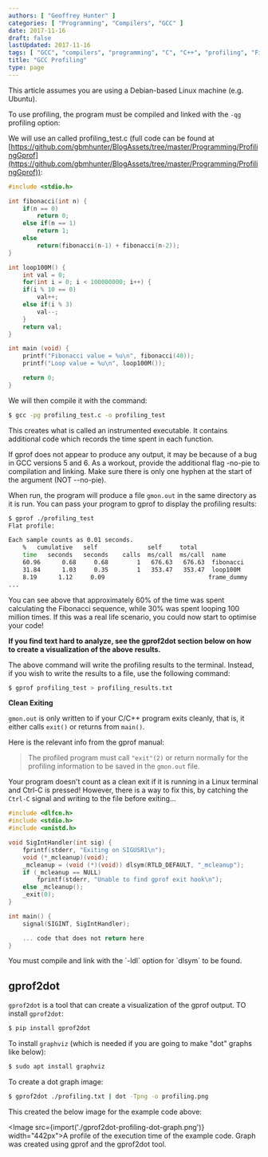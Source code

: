 ```yaml
---
authors: [ "Geoffrey Hunter" ]
categories: [ "Programming", "Compilers", "GCC" ]
date: 2017-11-16
draft: false
lastUpdated: 2017-11-16
tags: [ "GCC", "compilers", "programming", "C", "C++", "profiling", "Fibonacci", "gprof", "gprof2dot", "graphviz" ]
title: "GCC Profiling"
type: page
---
```



<Aside type="note">
This article assumes you are using a Debian-based Linux machine (e.g. Ubuntu).
</Aside>

To use profiling, the program must be compiled and linked with the `-qg` profiling option:

We will use an called profiling_test.c (full code can be found at [https://github.com/gbmhunter/BlogAssets/tree/master/Programming/ProfilingGprof](https://github.com/gbmhunter/BlogAssets/tree/master/Programming/ProfilingGprof)):

```c
#include <stdio.h>

int fibonacci(int n) {
    if(n == 0)
        return 0;
    else if(n == 1)
        return 1;
    else
        return(fibonacci(n-1) + fibonacci(n-2));
} 

int loop100M() {
    int val = 0;
    for(int i = 0; i < 100000000; i++) {
    if(i % 10 == 0)
        val++;
    else if(i % 3)
        val--;
    }
    return val;
}

int main (void) {  
    printf("Fibonacci value = %u\n", fibonacci(40));          
    printf("Loop value = %u\n", loop100M());

    return 0;
}
```

We will then compile it with the command:

```sh    
$ gcc -pg profiling_test.c -o profiling_test
```

This creates what is called an instrumented executable. It contains additional code which records the time spent in each function.

<Aside type="caution">
If gprof does not appear to produce any output, it may be because of a bug in GCC versions 5 and 6. As a workout, provide the additional flag -no-pie to compilation and linking. Make sure there is only one hyphen at the start of the argument (NOT --no-pie).
</Aside>

When run, the program will produce a file `gmon.out` in the same directory as it is run. You can pass your program to gprof to display the profiling results:

```sh    
$ gprof ./profiling_test
Flat profile:

Each sample counts as 0.01 seconds.
    %   cumulative   self              self     total           
    time   seconds   seconds    calls  ms/call  ms/call  name    
    60.96      0.68     0.68        1   676.63   676.63  fibonacci
    31.84      1.03     0.35        1   353.47   353.47  loop100M
    8.19      1.12     0.09                             frame_dummy
...
```

You can see above that approximately 60% of the time was spent calculating the Fibonacci sequence, while 30% was spent looping 100 million times. If this was a real life scenario, you could now start to optimise your code!

**If you find text hard to analyze, see the gprof2dot section below on how to create a visualization of the above results.**

The above command will write the profiling results to the terminal. Instead, if you wish to write the results to a file, use the following command:

```sh    
$ gprof profiling_test > profiling_results.txt
```

**Clean Exiting**

`gmon.out` is only written to if your C/C++ program exits cleanly, that is, it either calls `exit()` or returns from `main()`.

Here is the relevant info from the gprof manual:

> The profiled program must call `"exit"(2)` or return normally for the profiling information to be saved in the `gmon.out` file.

Your program doesn't count as a clean exit if it is running in a Linux terminal and Ctrl-C is pressed! However, there is a way to fix this, by catching the `Ctrl-C` signal and writing to the file before exiting...

```c
#include <dlfcn.h>
#include <stdio.h>
#include <unistd.h>

void SigIntHandler(int sig) {
    fprintf(stderr, "Exiting on SIGUSR1\n");
    void (*_mcleanup)(void);
    _mcleanup = (void (*)(void)) dlsym(RTLD_DEFAULT, "_mcleanup");
    if (_mcleanup == NULL)
        fprintf(stderr, "Unable to find gprof exit hook\n");
    else _mcleanup();
    _exit(0);
}

int main() {
    signal(SIGINT, SigIntHandler);

    ... code that does not return here
}
```

<Aside type="note">
You must compile and link with the `-ldl` option for `dlsym` to be found.
</Aside>

## gprof2dot

`gprof2dot` is a tool that can create a visualization of the gprof output. TO install `gprof2dot`:

```sh    
$ pip install gprof2dot
```

To install `graphviz` (which is needed if you are going to make "dot" graphs like below):

```sh    
$ sudo apt install graphviz
```

To create a dot graph image:

```sh    
$ gprof2dot ./profiling.txt | dot -Tpng -o profiling.png
```

This created the below image for the example code above:

<Image src={import('./gprof2dot-profiling-dot-graph.png')} width="442px">A profile of the execution time of the example code. Graph was created using gprof and the gprof2dot tool.</Image>
